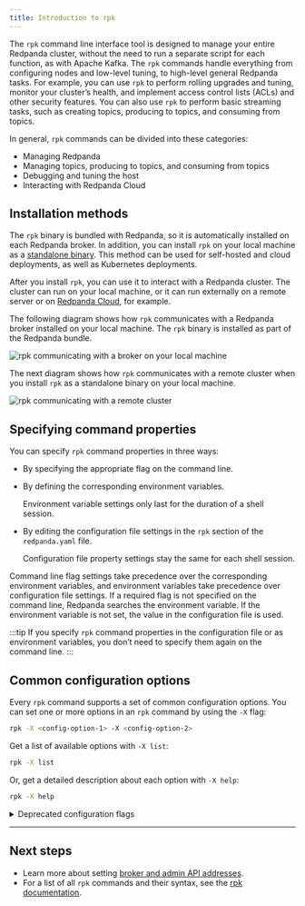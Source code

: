 ```yaml
---
title: Introduction to rpk
---
```


<head>
    <meta name="title" content="Introduction to rpk | Redpanda Docs"/>
    <meta name="description" content="Learn about rpk and how to use it to interact with your Redpanda cluster."/>
    <link rel="canonical" href="https://docs.redpanda.com/docs/get-started/intro-to-rpk/" />
</head>

The `rpk` command line interface tool is designed to manage your entire Redpanda cluster, without the need to run a separate script for each function, as with Apache Kafka. The `rpk` commands handle everything from configuring nodes and low-level tuning, to high-level general Redpanda tasks. For example, you can use `rpk` to perform rolling upgrades and tuning, monitor your cluster’s health, and implement access control lists (ACLs) and other security features. You can also use `rpk` to perform basic streaming tasks, such as creating topics, producing to topics, and consuming from topics.

In general, `rpk` commands can be divided into these categories:

* Managing Redpanda
* Managing topics, producing to topics, and consuming from topics
* Debugging and tuning the host
* Interacting with Redpanda Cloud

## Installation methods

The `rpk` binary is bundled with Redpanda, so it is automatically installed on each Redpanda broker. In addition, you can install `rpk` on your local machine as a [standalone binary](../rpk-install). This method can be used for self-hosted and cloud deployments, as well as Kubernetes deployments.

After you install `rpk`, you can use it to interact with a Redpanda cluster. The cluster can run on your local machine, or it can run externally on a remote server or on [Redpanda Cloud](../../deploy/deployment-option/cloud), for example.

The following diagram shows how `rpk` communicates with a Redpanda broker installed on your local machine. The `rpk` binary is installed as part of the Redpanda bundle.

![rpk communicating with a broker on your local machine](../../../static/img/RPK-1-.5x.png)

The next diagram shows how `rpk` communicates with a remote cluster when you install `rpk` as a standalone binary on your local machine.

![rpk communicating with a remote cluster](../../../static/img/RPK-2-.5x.png)

## Specifying command properties

You can specify `rpk` command properties in three ways:

* By specifying the appropriate flag on the command line.
* By defining the corresponding environment variables.

    Environment variable settings only last for the duration of a shell session.

* By editing the configuration file settings in the `rpk` section of the `redpanda.yaml` file.

    Configuration file property settings stay the same for each shell session.

Command line flag settings take precedence over the corresponding environment variables, and environment variables take precedence over configuration file settings. If a required flag is not specified on the command line, Redpanda searches the environment variable. If the environment variable is not set, the value in the configuration file is used.

:::tip
If you specify `rpk` command properties in the configuration file or as environment variables, you don’t need to specify them again on the command line.
:::

## Common configuration options

Every `rpk` command supports a set of common configuration options. You can set one or more options in an `rpk` command by using the `-X` flag:

```bash
rpk -X <config-option-1> -X <config-option-2>
```

Get a list of available options with `-X list`:

```bash
rpk -X list
```

Or, get a detailed description about each option with `-X help`:

```bash
rpk -X help
```

<details>
<summary>Deprecated configuration flags</summary>

Prior to `rpk` supporting the `-X` flag, each common configuration option was itself a configurable flag. Those flags are deprecated in this version of `rpk`.

The following table lists the deprecated flags and their corresponding properties, environment variables, and configuration file settings.

| Property | Deprecated Flag | Environment Variable | Configuration File Field |
| -------- | ------ | ------------------ | ------------------ |
| Redpanda Brokers | `--brokers` | `REDPANDA_BROKERS` | `rpk.kafka_api.brokers` |
| Admin API | `--api-urls` | `REDPANDA_API_ADMIN_ADDRS` | `rpk.admin_api.addresses` |
| Redpanda TLS Key | `--tls-key` | `REDPANDA_TLS_KEY` | `rpk.kafka_api.tls.key_file` |
| Redpanda TLS Cert | `--tls-cert` | `REDPANDA_TLS_CERT` | `rpk.kafka_api.tls.cert_file` |
| Redpanda TLS Truststore | `--tls-truststore` | `REDPANDA_TLS_TRUSTSTORE` | `rpk.kafka_api.tls.truststore_file` |
| Redpanda SASL Mechanism | `--sasl-mechanism` | `REDPANDA_SASL_MECHANISM` | `rpk.kafka_api.sasl.type` |
| Redpanda SASL Username | `--user` | `REDPANDA_SASL_USERNAME` | `rpk.kafka_api.sasl.user` |
| Redpanda SASL Password | `--password` | `REDPANDA_SASL_PASSWORD` | `rpk.kafka_api.sasl.password` |
| Redpanda Admin API TLS Key | `--admin-api-tls-key` | `REDPANDA_ADMIN_TLS_KEY` | `rpk.admin_api.tls.key_file` |
| Redpanda Admin API TLS Cert | `--admin-api-tls-cert` | `REDPANDA_ADMIN_TLS_CERT` | `rpk.admin_api.tls.cert_file` |
| Redpanda Admin API TLS Truststore | `--admin-api-tls-truststore` | `REDPANDA_ADMIN_TLS_TRUSTSTORE` | `rpk.admin_api.tls.truststore_file` |
</details>

---
## Next steps

* Learn more about setting [broker and admin API addresses](../broker-admin).
* For a list of all `rpk` commands and their syntax, see the [rpk documentation](../../reference/rpk).
